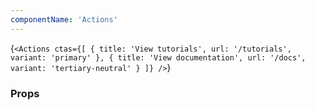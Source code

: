 ```yaml
---
componentName: 'Actions'
---
```


<LiveComponent>{`<Actions
  ctas={[
    {
      title: 'View tutorials',
      url: '/tutorials',
      variant: 'primary'
    },
    {
      title: 'View documentation',
      url: '/docs',
      variant: 'tertiary-neutral'
    }
  ]}
/>`}</LiveComponent>

### Props

<PropsTable props={componentProps} />

